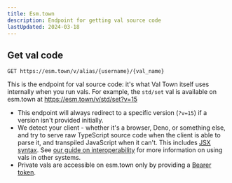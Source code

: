 ```yaml
---
title: Esm.town
description: Endpoint for getting val source code
lastUpdated: 2024-03-18
---
```


## Get val code

```
GET https://esm.town/v/alias/{username}/{val_name}
```

This is the endpoint for val source code: it's what Val Town itself
uses internally when you run vals. For example, the `std/set` val
is available on esm.town at https://esm.town/v/std/set?v=15

- This endpoint will always redirect to a specific version (`?v=15`)
  if a version isn't provided initially.
- We detect your client - whether it's a browser, Deno, or something
  else, and try to serve raw TypeScript source code when the client
  is able to parse it, and transpiled JavaScript when it can't.
  This includes [JSX syntax](/types/http/jsx/).
  See [our guide on interoperability](/guides/interop/) for more
  information on using vals in other systems.
- Private vals are accessible on esm.town only by providing a
  [Bearer token](/api/authentication).